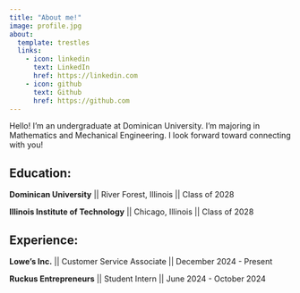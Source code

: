 ```yaml
---
title: "About me!"
image: profile.jpg
about:
  template: trestles
  links:
    - icon: linkedin
      text: LinkedIn
      href: https://linkedin.com
    - icon: github
      text: Github
      href: https://github.com
---
```


Hello! I'm an undergraduate at Dominican University. I'm majoring in Mathematics and Mechanical Engineering. I look forward toward connecting with you!

## Education:

**Dominican University** \|\| River Forest, Illinois \|\| Class of 2028

**Illinois Institute of Technology** \|\| Chicago, Illinois \|\| Class of 2028

## Experience:

**Lowe's Inc.** \|\| Customer Service Associate \|\| December 2024 - Present

**Ruckus Entrepreneurs** \|\| Student Intern \|\| June 2024 - October 2024
